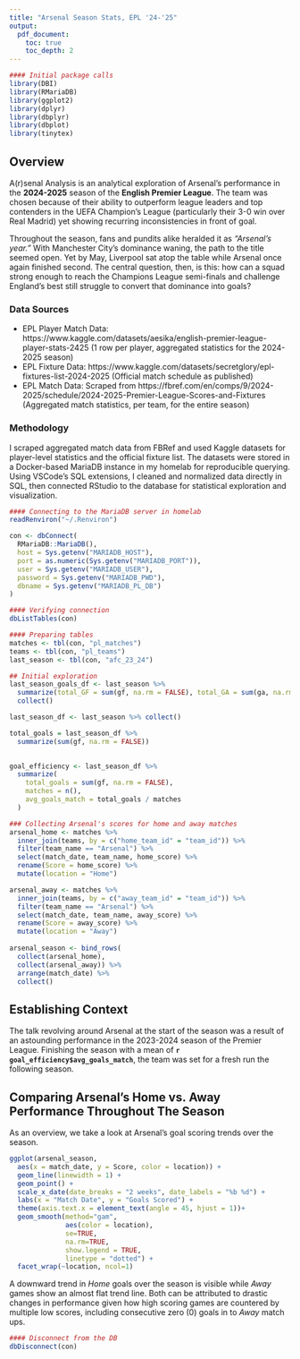 ```yaml
---
title: "Arsenal Season Stats, EPL '24-'25"
output:
  pdf_document:
    toc: true
    toc_depth: 2
---
```

```r
#### Initial package calls
library(DBI)
library(RMariaDB)
library(ggplot2)
library(dplyr)
library(dbplyr)
library(dbplot)
library(tinytex)
```
## Overview ##

A(r)senal Analysis is an analytical exploration of Arsenal's performance in the **2024-2025** season of the **English Premier League**. The team was chosen because of their ability to outperform league leaders and top contenders in the UEFA Champion's League (particularly their 3-0 win over Real Madrid) yet showing recurring inconsistencies in front of goal.

Throughout the season, fans and pundits alike heralded it as *“Arsenal’s year.”* With Manchester City’s dominance waning, the path to the title seemed open. Yet by May, Liverpool sat atop the table while Arsenal once again finished second. The central question, then, is this: how can a squad strong enough to reach the Champions League semi-finals and challenge England’s best still struggle to convert that dominance into goals?

### Data Sources
- EPL Player Match Data: https://www.kaggle.com/datasets/aesika/english-premier-league-player-stats-2425 
(1 row per player, aggregated statistics for the 2024-2025 season)
- EPL Fixture Data: https://www.kaggle.com/datasets/secretglory/epl-fixtures-list-2024-2025 
(Official match schedule as published)
- EPL Match Data: Scraped from https://fbref.com/en/comps/9/2024-2025/schedule/2024-2025-Premier-League-Scores-and-Fixtures 
(Aggregated match statistics, per team, for the entire season)

### Methodology
I scraped aggregated match data from FBRef and used Kaggle datasets for player-level statistics and the official fixture list. The datasets were stored in a Docker-based MariaDB instance in my homelab for reproducible querying. Using VSCode’s SQL extensions, I cleaned and normalized data directly in SQL, then connected RStudio to the database for statistical exploration and visualization.

```r
#### Connecting to the MariaDB server in homelab
readRenviron("~/.Renviron")

con <- dbConnect(
  RMariaDB::MariaDB(),
  host = Sys.getenv("MARIADB_HOST"),
  port = as.numeric(Sys.getenv("MARIADB_PORT")),
  user = Sys.getenv("MARIADB_USER"),
  password = Sys.getenv("MARIADB_PWD"),
  dbname = Sys.getenv("MARIADB_PL_DB")
)
```

```r
#### Verifying connection
dbListTables(con)
```

```r
#### Preparing tables
matches <- tbl(con, "pl_matches")
teams <- tbl(con, "pl_teams")
last_season <- tbl(con, "afc_23_24")

## Initial exploration
last_season_goals_df <- last_season %>% 
  summarize(total_GF = sum(gf, na.rm = FALSE), total_GA = sum(ga, na.rm = FALSE), goal_diff = sum(gf-ga)) %>% 
  collect()

last_season_df <- last_season %>% collect()

total_goals = last_season_df %>% 
  summarize(sum(gf, na.rm = FALSE))
  

goal_efficiency <- last_season_df %>% 
  summarize(
    total_goals = sum(gf, na.rm = FALSE),
    matches = n(),
    avg_goals_match = total_goals / matches
  )

### Collecting Arsenal's scores for home and away matches
arsenal_home <- matches %>% 
  inner_join(teams, by = c("home_team_id" = "team_id")) %>% 
  filter(team_name == "Arsenal") %>% 
  select(match_date, team_name, home_score) %>% 
  rename(Score = home_score) %>% 
  mutate(location = "Home")

arsenal_away <- matches %>% 
  inner_join(teams, by = c("away_team_id" = "team_id")) %>% 
  filter(team_name == "Arsenal") %>% 
  select(match_date, team_name, away_score) %>% 
  rename(Score = away_score) %>% 
  mutate(location = "Away")
  
arsenal_season <- bind_rows(
  collect(arsenal_home),
  collect(arsenal_away)) %>% 
  arrange(match_date) %>%
  collect()
```
## Establishing Context
The talk revolving around Arsenal at the start of the season was a result of an astounding performance in the 2023-2024 season of the Premier League. Finishing the season with a mean of **`r goal_efficiency$avg_goals_match`**, the team was set for a fresh run the following season.  

## Comparing Arsenal's Home vs. Away Performance Throughout The Season
As an overview, we take a look at Arsenal's goal scoring trends over the season. 

```r
ggplot(arsenal_season,
  aes(x = match_date, y = Score, color = location)) +
  geom_line(linewidth = 1) +
  geom_point() +
  scale_x_date(date_breaks = "2 weeks", date_labels = "%b %d") +
  labs(x = "Match Date", y = "Goals Scored") +
  theme(axis.text.x = element_text(angle = 45, hjust = 1))+
  geom_smooth(method="gam",
              aes(color = location),
              se=TRUE, 
              na.rm=TRUE, 
              show.legend = TRUE,
              linetype = "dotted") +
  facet_wrap(~location, ncol=1)
```
A downward trend in *Home* goals over the season is visible while *Away* games show an almost flat trend line. Both can be attributed to drastic changes in performance given how high scoring games are countered by multiple low scores, including consecutive zero (0) goals in to *Away* match ups.  


```r
#### Disconnect from the DB
dbDisconnect(con)
```